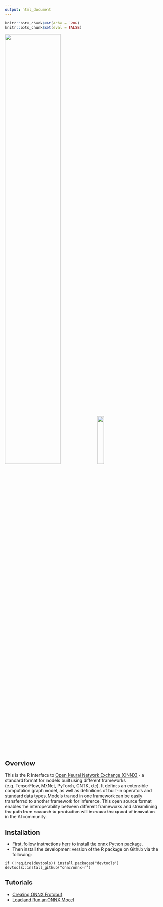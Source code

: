 ```yaml
---
output: html_document
---
```



```r
knitr::opts_chunk$set(echo = TRUE)
knitr::opts_chunk$set(eval = FALSE)
```


<p align="left"><img width="60%" src="vignettes/imgs/ONNX_logo_main.png"/><img width="20%" src="vignettes/imgs/Rlogo.png"/></p>


## Overview

This is the R Interface to [Open Neural Network Exchange (ONNX)](https://onnx.ai/) - a standard format for models built using different frameworks (e.g. TensorFlow, MXNet, PyTorch, CNTK, etc). It defines an extensible computation graph model, as well as definitions of built-in operators and standard data types. Models trained in one framework can be easily transferred to another framework for inference. This open source format enables the interoperability between different frameworks and streamlining the path from research to production will increase the speed of innovation in the AI community.

## Installation

* First, follow instructions [here](https://github.com/onnx/onnx#installation) to install the onnx Python package.
* Then install the development version of the R package on Github via the following:

```
if (!require(devtools)) install.packages("devtools")
devtools::install_github("onnx/onnx-r")
```

## Tutorials

* [Creating ONNX Protobuf](articles/protobufs.html)
* [Load and Run an ONNX Model](articles/onnx_model_zoo.html)
